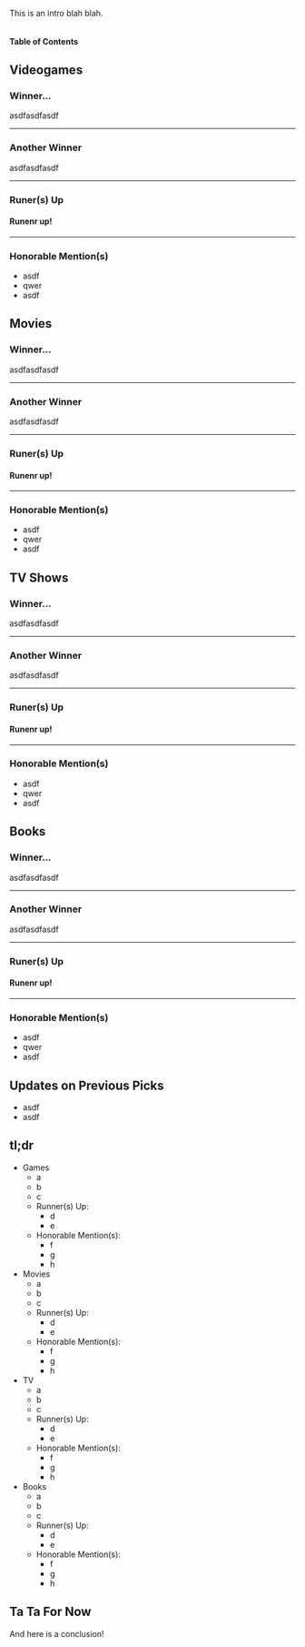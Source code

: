 <!-- this is a basic template for my media post -->

This is an intro blah blah.

<h6 id="TOC" />

#### Table of Contents

<!-- START doctoc generated TOC please keep comment here to allow auto update -->
<!-- DON'T EDIT THIS SECTION, INSTEAD RE-RUN doctoc TO UPDATE -->

<!-- END doctoc generated TOC please keep comment here to allow auto update -->

## Videogames

### Winner...

asdfasdfasdf

---

### Another Winner

asdfasdfasdf

---

### Runer(s) Up

#### Runenr up!

---

### Honorable Mention(s)

- asdf
- qwer
- asdf

<AirtableLinkAndReturn
  items="games"
  verbed="played"
  year="2022"
  link="https://airtable.com/shr485AcU9b5IIGr8"
/>

## Movies

### Winner...

asdfasdfasdf

---

### Another Winner

asdfasdfasdf

---

### Runer(s) Up

#### Runenr up!

---

### Honorable Mention(s)

- asdf
- qwer
- asdf

<AirtableLinkAndReturn
  items="movies"
  verbed="played"
  year="2022"
  link="https://airtable.com/shr485AcU9b5IIGr8"
/>

## TV Shows

### Winner...

asdfasdfasdf

---

### Another Winner

asdfasdfasdf

---

### Runer(s) Up

#### Runenr up!

---

### Honorable Mention(s)

- asdf
- qwer
- asdf

<AirtableLinkAndReturn
  items="movies"
  verbed="played"
  year="2022"
  link="https://airtable.com/shr485AcU9b5IIGr8"
/>

## Books

### Winner...

asdfasdfasdf

---

### Another Winner

asdfasdfasdf

---

### Runer(s) Up

#### Runenr up!

---

### Honorable Mention(s)

- asdf
- qwer
- asdf

<AirtableLinkAndReturn
  items="movies"
  verbed="played"
  year="2022"
  link="https://airtable.com/shr485AcU9b5IIGr8"
/>

## Updates on Previous Picks

- asdf
- asdf

## tl;dr

- Games
  - a
  - b
  - c
  - Runner(s) Up:
    - d
    - e
  - Honorable Mention(s):
    - f
    - g
    - h
- Movies
  - a
  - b
  - c
  - Runner(s) Up:
    - d
    - e
  - Honorable Mention(s):
    - f
    - g
    - h
- TV
  - a
  - b
  - c
  - Runner(s) Up:
    - d
    - e
  - Honorable Mention(s):
    - f
    - g
    - h
- Books
  - a
  - b
  - c
  - Runner(s) Up:
    - d
    - e
  - Honorable Mention(s):
    - f
    - g
    - h

## Ta Ta For Now

And here is a conclusion!
